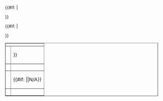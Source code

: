 <includeonly><!--
--><table class="wikitable featureinfo" border="1"><tr><th colspan="2">{{i18n|en=Basic Information|zh=基本信息|ja=基本情報}}</th></tr><!--

--><tr><td class="label">{{i18n|en=Name|zh=名称|ja=名前}}</td><td>{{{Title|{{PAGENAME}}}}}</td></tr><!--

-->{{#if: {{{Type|}}} |<tr><td class="label">{{i18n|en=Type|zh=类别|ja=タイプ}}</td><td>{{{Type}}}</td></tr>}}<!--

--><tr><td class="label">{{i18n|en=Applicable Version|zh=适用版本|ja=適用バージョン}}</td><td>{{#if: {{{Version|}}} |{{{Version}}}|N/A}}</td></tr><!--

-->{{#if: {{{Note|}}} |<tr><td class="label">{{i18n|en=Note|zh=备注|ja=備考}}</td><td>{{{Note}}}</td></tr>}}<!--
--></table><!--
--></includeonly><noinclude>
{{FeatureInfo|
| Name = Feature
| Type = A
| Version = B
| Note = C
}}
</noinclude>
